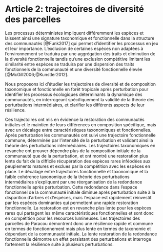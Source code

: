 # Article 2: trajectoires de diversité des parcelles


Les processus déterministes impliquent différemment les espèces et laissent ainsi une signature taxonomique et fonctionnelle dans la structure des communautés [@Funk2017] qui permet d'identifier les processus en jeu et leur importance.
L'exclusion de certaines espèces non adaptées à l'environnement se traduira par une aggrégation des traits et diminution de la diversité fonctionnelle tandis qu'une exclusion compétitive limitant les similarité entre espèces se traduira par une dispersion des traits fonctionnels de la communauté et une diversité fonctionnelle élevée [@McGill2006;@Kunstler2012].

Nous proposons ici d'étudier les trajectoires de diversité et de composition taxonomique et fonctionnelle en forêt tropicale après perturbation pour identifier les processus écologiques déterminants la dynamique des communautés, en interrogeant spécifiquement la validité de la théorie des perturbations intermédiaires, et clarifier les différents aspects de leur résilience.

Ces trajectoires ont mis en évidence la restoration des communautés initiales et le maintien de leurs différences en composition spécifique, mais avec un décalage entre caractéristiques taxonomiques et fonctionnelles. 
Après perturbation les communautés ont suivi une trajectoire fonctionnelle commune, déterminée par l'intensité de la perturbation et validant ainsi la théorie des perturbations intermédiaires.
Les trajectoires taxonomiques en revanche ont prouver dépendre plus de la composition initiale de la communauté que de la perturbation, et ont montré une restoration plus lente du fait de la difficile récupération des espèces rares inféodées aux peuplements matures et exclues par la compétition avec les espèces en place.
Le décalage entre trajectoires fonctionnelle et taxonomique et la faible cohérence taxonomique de la théorie des perturbations intermédiaires s'expliquent par une réorganisation de la redondance fonctionnelle après perturbation.
Cette redondance dans l'espace fonctionnel de la communauté initiale diminue après perturbation suite à la disparition d'arbres et d'espèces, mais l'espace est rapidement réinvestit par les espèces dominantes qui permettent une rapide restoration fonctionnelle. 
La restoration est en revanche plus lente pour les espèces rares qui partagent les même caractéristiques fonctionnelles et sont donc en compétition pour les resources lumineuses.
Les trajectoires des parcelles de Paracou démontrent donc une résilience rapide et commune en termes de fonctionnement mais plus lente en termes de taxonomie et dépendant de la communauté initiale.
La lente restoration de la redondance fonctionnelle démontre un effet persistant des perturbations et interroge fortement la résilience suite à plusieurs perturbations.